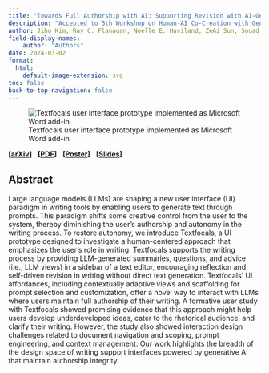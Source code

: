 ```yaml
---
title: "Towards Full Authorship with AI: Supporting Revision with AI-Generated Views"
description: "Accepted to 5th Workshop on Human-AI Co-Creation with Generative Models (HAI-GEN) at ACM IUI 2024"
author: Jiho Kim, Ray C. Flanagan, Noelle E. Haviland, ZeAi Sun, Souad N. Yakubu, Edom A. Maru, Kenneth C. Arnold
field-display-names:
    author: "Authors"
date: 2024-03-02
format:
  html:
    default-image-extension: svg
toc: false
back-to-top-navigation: false
---
```


![Textfocals user interface prototype implemented as Microsoft Word add-in](Textfocals.svg){fig-alt="Textfocals user interface prototype implemented as Microsoft Word add-in"}

**[<a class="link" href="https://arxiv.org/abs/2403.01055">arXiv</a>]**
&nbsp;
**[<a class="link" href="https://arxiv.org/pdf/2403.01055.pdf>">PDF</a>]**
&nbsp;
**[<a class="link" href="https://docs.google.com/drawings/d/1VoC5iZqSQemHDAV23cCFmxoq3AMkmeOdXeF3ZD-JxN4/edit?usp=sharing">Poster</a>]**
&nbsp;
**[<a class="link" href="https://docs.google.com/presentation/d/1dvL24PknqS6zdHVZx2q2jr6MqLBHij8XGuj1E-2hAXs/edit?usp=sharing">Slides</a>]**

## Abstract

Large language models (LLMs) are shaping a new user interface (UI) paradigm in writing tools by enabling users to generate text through prompts. This paradigm shifts some creative control from the user to the system, thereby diminishing the user's authorship and autonomy in the writing process. To restore autonomy, we introduce Textfocals, a UI prototype designed to investigate a human-centered approach that emphasizes the user's role in writing. Textfocals supports the writing process by providing LLM-generated summaries, questions, and advice (i.e., LLM views) in a sidebar of a text editor, encouraging reflection and self-driven revision in writing without direct text generation. Textfocals' UI affordances, including contextually adaptive views and scaffolding for prompt selection and customization, offer a novel way to interact with LLMs where users maintain full authorship of their writing. A formative user study with Textfocals showed promising evidence that this approach might help users develop underdeveloped ideas, cater to the rhetorical audience, and clarify their writing. However, the study also showed interaction design challenges related to document navigation and scoping, prompt engineering, and context management. Our work highlights the breadth of the design space of writing support interfaces powered by generative AI that maintain authorship integrity.
